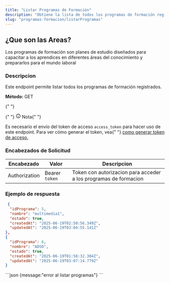 ```yaml
---
title: "Listar Programas de Formación"
description: "Obtiene la lista de todos los programas de formación registrados en el sistema."
slug: "programas-formacion/listarProgramas"
---
```



<h2>¿Que son las Areas?</h2>

Los programas de formación son planes de estudio diseñados para capacitar a los aprendices en diferentes áreas del conocimiento y prepararlos para el mundo laboral

<h3>Descripcion</h3>

Este endpoint permite listar todos los programas de formación registrados.

<p>
  <strong>Método: </strong>
  <span class="sl-badge success small astro-avdet4wd">GET</span>
</p>

<Tabs>
  <TabItem label="Endpoint">
    <ApiEndpoint url={`${API_BASE_URL}/programas-formacion`} />
  </TabItem>
</Tabs>

<aside aria-label="Nota" class="starlight-aside starlight-aside--note">
  {" "}
  <p class="starlight-aside__title" aria-hidden="true">
    {" "}
    <svg
      aria-hidden="true"
      class="starlight-aside__icon astro-c6vsoqas"
      width="16"
      height="16"
      viewBox="0 0 24 24"
      fill="currentColor"
      style="--sl-icon-size: 1em;"
    >
      <path d="M12 11a1 1 0 0 0-1 1v4a1 1 0 0 0 2 0v-4a1 1 0 0 0-1-1Zm.38-3.92a1 1 0 0 0-.76 0 1 1 0 0 0-.33.21 1.15 1.15 0 0 0-.21.33 1 1 0 0 0 .21 1.09c.097.088.209.16.33.21A1 1 0 0 0 13 8a1.05 1.05 0 0 0-.29-.71 1 1 0 0 0-.33-.21ZM12 2a10 10 0 1 0 0 20 10 10 0 0 0 0-20Zm0 18a8 8 0 1 1 0-16.001A8 8 0 0 1 12 20Z"></path>
    </svg>
    Nota{" "}
  </p>
  Es necesario el envío del token de acceso <code>access_token</code> para hacer
  uso de este endpoint. Para ver cómo generar el token, vea{" "}
  <a href="/usuarios/login">como generar token de acceso.</a>
</aside>

<h3>Encabezados de Solicitud</h3>

| Encabezado    | Valor          | Descripcion                                                      |
| ------------- | -------------- | ---------------------------------------------------------------- |
| Authorization | Bearer `token` | Token con autorizacion para acceder a los programas de formacion |

<h3>Ejemplo de respuesta</h3>

<Tabs>
  <TabItem label="Status 200">

```json
 {
  "idPrograma": 5,
  "nombre": "multimedia1",
  "estado": true,
  "createdAt": "2025-06-19T02:50:56.349Z",
  "updatedAt": "2025-06-19T03:04:55.141Z"
},
{
  "idPrograma": 6,
  "nombre": "ADSO",
  "estado": true,
  "createdAt": "2025-06-19T01:58:32.304Z",
  "updatedAt": "2025-06-19T03:07:14.779Z"
}
```

  </TabItem>

  <TabItem label="Status 404">
  ```json
  {message:"error al listar programas"}
  ```
  </TabItem>
</Tabs>
